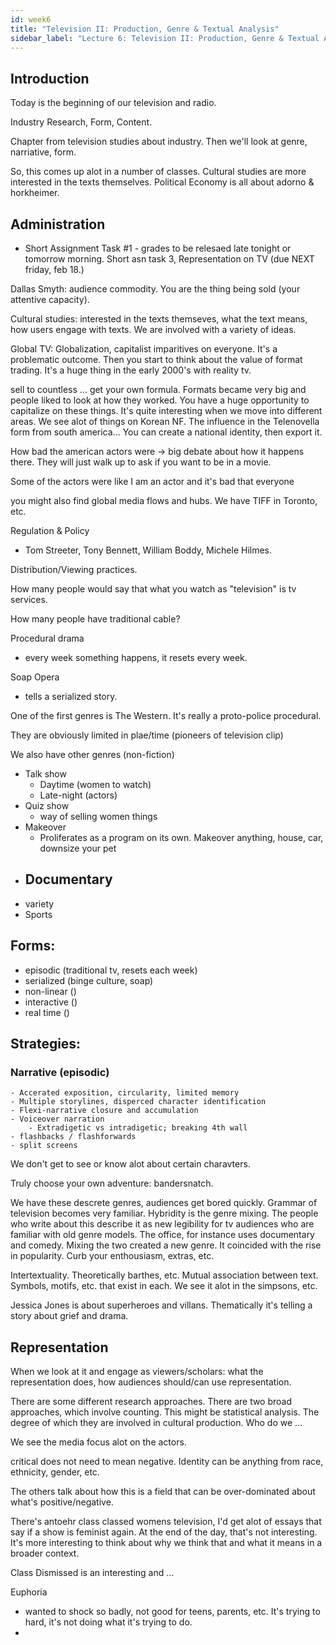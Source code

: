 ```yaml
---
id: week6
title: "Television II: Production, Genre & Textual Analysis"
sidebar_label: "Lecture 6: Television II: Production, Genre & Textual Analysis"
---
```


## Introduction

Today is the beginning of our television and radio. 

Industry Research, Form, Content.

Chapter from television studies about industry. Then we'll look at genre, narriative, form.

So, this comes up alot in a number of classes. Cultural studies are more interested in the texts themselves. Political Economy is all about adorno & horkheimer. 

## Administration

- Short Assignment Task #1 - grades to be relesaed late tonight or tomorrow morning. Short asn task 3, Representation on TV (due NEXT friday, feb 18.)

Dallas Smyth: audience commodity. You are the thing being sold (your attentive capacity). 

Cultural studies: interested in the texts themseves, what the text means, how users engage with texts. We are involved with a variety of ideas. 

Global TV: Globalization, capitalist imparitives on everyone. It's a problematic outcome. Then you start to think about the value of format trading. It's a huge thing in the early 2000's with reality tv. 

sell to countless ... get your own formula. Formats became very big and people liked to look at how they worked. You have a huge opportunity to capitalize on these things. It's quite interesting when we move into different areas. We see alot of things on Korean NF. The influence in the Telenovella form from south america... You can create a national identity, then export it.

How bad the american actors were -> big debate about how it happens there. They will just walk up to ask if you want to be in a movie.

Some of the actors were like I am an actor and it's bad that everyone 

you might also find global media flows and hubs. We have TIFF in Toronto, etc.

Regulation & Policy

- Tom Streeter, Tony Bennett, William Boddy, Michele Hilmes.

Distribution/Viewing practices.

How many people would say that what you watch as "television" is tv services.

How many people have traditional cable?

Procedural drama
- every week something happens, it resets every week.

Soap Opera
- tells a serialized story.

One of the first genres is The Western. It's really a proto-police procedural.

They are obviously limited in plae/time (pioneers of television clip)

We also have other genres (non-fiction)
- Talk show
    - Daytime (women to watch)
    - Late-night (actors)
- Quiz show
    - way of selling women things
- Makeover
    - Proliferates as a program on its own. Makeover anything, house, car, downsize your pet
- Documentary
    - 
- variety
- Sports

## Forms:
- episodic (traditional tv, resets each week)
- serialized (binge culture, soap)
- non-linear ()
- interactive ()
- real time ()

## Strategies:
### Narrative (episodic)
    - Accerated exposition, circularity, limited memory
    - Multiple storylines, disperced character identification
    - Flexi-narrative closure and accumulation
    - Voiceover narration
        - Extradigetic vs intradigetic; breaking 4th wall
    - flashbacks / flashforwards
    - split screens

We don't get to see or know alot about certain charavters.

Truly choose your own adventure: bandersnatch.

We have these descrete genres, audiences get bored quickly. Grammar of television becomes very familiar. Hybridity is the genre mixing. The people who write about this describe it as new legibility for tv audiences who are familiar with old genre models. The office, for instance uses documentary and comedy. Mixing the two created a new genre. It coincided with the rise in popularity. Curb your enthousiasm, extras, etc. 

Intertextuality. Theoretically barthes, etc. Mutual association between text. Symbols, motifs, etc. that exist in each. We see it alot in the simpsons, etc.

Jessica Jones is about superheroes and villans. Thematically it's telling a story about grief and drama.

## Representation

When we look at it and engage as viewers/scholars: what the representation does, how audiences should/can use representation. 

There are some different research approaches. There are two broad approaches, which involve counting. This might be statistical analysis. The degree of which they are involved in cultural production. Who do we ... 

We see the media focus alot on the actors.

critical does not need to mean negative. Identity can be anything from race, ethnicity, gender, etc.

The others talk about how this is a field that can be over-dominated about what's positive/negative.

There's antoehr class classed womens television, I'd get alot of essays that say if a show is feminist again. At the end of the day, that's not interesting. It's more interesting to think about why we think that and what it means in a broader context.

Class Dismissed is an interesting and ... 

Euphoria
- wanted to shock so badly, not good for teens, parents, etc. It's trying to hard, it's not doing what it's trying to do.
- 